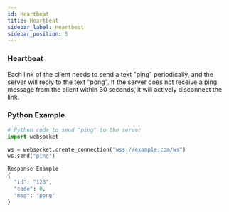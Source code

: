 ```yaml
---
id: Heartbeat
title: Heartbeat
sidebar_label: Heartbeat
sidebar_position: 5
---
```


### Heartbeat

Each link of the client needs to send a text "ping" periodically, and the server will reply to the text "pong". If the server does not receive a ping message from the client within 30 seconds, it will actively disconnect the link.

### Python Example

```python
# Python code to send "ping" to the server
import websocket

ws = websocket.create_connection("wss://example.com/ws")
ws.send("ping")

Response Example
{
  "id": "123",
  "code": 0,
  "msg": "pong"
}
```
